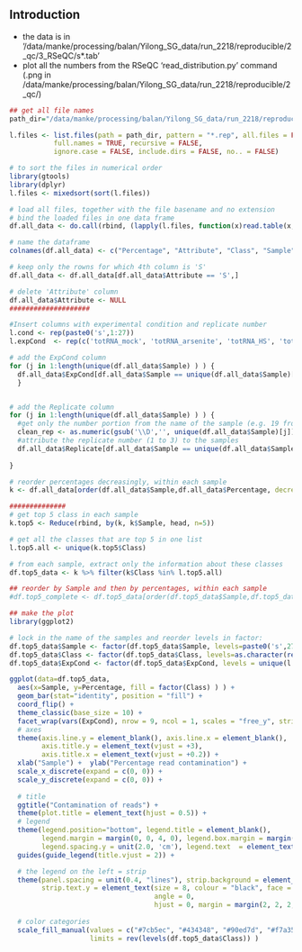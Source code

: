 
## Introduction

- the data is in '/data/manke/processing/balan/Yilong_SG_data/run_2218/reproducible/2_qc/3_RSeQC/s*.tab'
- plot all the numbers from the RSeQC 'read_distribution.py' command (.png in /data/manke/processing/balan/Yilong_SG_data/run_2218/reproducible/2_qc/)


```r
## get all file names
path_dir="/data/manke/processing/balan/Yilong_SG_data/run_2218/reproducible/2_qc/1_kraken_out"

l.files <- list.files(path = path_dir, pattern = "*.rep", all.files = FALSE,
           full.names = TRUE, recursive = FALSE,                              
           ignore.case = FALSE, include.dirs = FALSE, no.. = FALSE)

# to sort the files in numerical order
library(gtools)
library(dplyr)
l.files <- mixedsort(sort(l.files))

# load all files, together with the file basename and no extension
# bind the loaded files in one data frame
df.all_data <- do.call(rbind, (lapply(l.files, function(x)read.table(x, stringsAsFactors = FALSE, fill=TRUE, header=FALSE)[c(1,4,6)] %>% mutate(Sample = paste0('s',basename(sub('\\.rep$', '', x) ) ) ) ) ) )

# name the dataframe
colnames(df.all_data) <- c("Percentage", "Attribute", "Class", "Sample")

# keep only the rowns for which 4th column is 'S' 
df.all_data <- df.all_data[df.all_data$Attribute == 'S',]

# delete 'Attribute' column
df.all_data$Attribute <- NULL
####################

#Insert columns with experimental condition and replicate number
l.cond <- rep(paste0('s',1:27))
l.expCond  <- rep(c('totRNA_mock', 'totRNA_arsenite', 'totRNA_HS', 'totRNA_NaCl', 'totRNA_UV', 'sgRNA_arsenite', 'sgRNA_HS', 'sgRNA_NaCl', 'sgRNA_UV'), each=3)

# add the ExpCond column
for (j in 1:length(unique(df.all_data$Sample) ) ) {
  df.all_data$ExpCond[df.all_data$Sample == unique(df.all_data$Sample)[j] ] <- l.expCond[j]  
  }


# add the Replicate column
for (j in 1:length(unique(df.all_data$Sample) ) ) {
  #get only the number portion from the name of the sample (e.g. 19 from s19)
  clean_rep <- as.numeric(gsub('\\D','', unique(df.all_data$Sample)[j]) )
  #attribute the replicate number (1 to 3) to the samples
  df.all_data$Replicate[df.all_data$Sample == unique(df.all_data$Sample)[j] ] <- ifelse(clean_rep %% 3 == 0, 3, 
                                                                                  ifelse(clean_rep %% 3 == 1, 1, 2) )
}
```

```r
# reorder percentages decreasingly, within each sample
k <- df.all_data[order(df.all_data$Sample,df.all_data$Percentage, decreasing = TRUE),]

##############
# get top 5 class in each sample
k.top5 <- Reduce(rbind, by(k, k$Sample, head, n=5))

# get all the classes that are top 5 in one list
l.top5.all <- unique(k.top5$Class)

# from each sample, extract only the information about these classes
df.top5_data <- k %>% filter(k$Class %in% l.top5.all)

## reorder by Sample and then by percentages, within each sample
#df.top5_complete <- df.top5_data[order(df.top5_data$Sample,df.top5_data$Percentage),]
```



```r
## make the plot
library(ggplot2)

# lock in the name of the samples and reorder levels in factor:
df.top5_data$Sample <- factor(df.top5_data$Sample, levels=paste0('s',27:1))
df.top5_data$Class <- factor(df.top5_data$Class, levels=as.character(rev(unique(df.top5_data$Class)) ) )
df.top5_data$ExpCond <- factor(df.top5_data$ExpCond, levels = unique(l.expCond))

ggplot(data=df.top5_data,
  aes(x=Sample, y=Percentage, fill = factor(Class) ) ) +
  geom_bar(stat="identity", position = "fill") +
  coord_flip() +
  theme_classic(base_size = 10) +
  facet_wrap(vars(ExpCond), nrow = 9, ncol = 1, scales = "free_y", strip.position = "right") +
  # axes
  theme(axis.line.y = element_blank(), axis.line.x = element_blank(),     
        axis.title.y = element_text(vjust = +3),
        axis.title.x = element_text(vjust = +0.2)) +
  xlab("Sample") +  ylab("Percentage read contamination") +  
  scale_x_discrete(expand = c(0, 0)) +
  scale_y_discrete(expand = c(0, 0)) +
  
  # title  
  ggtitle("Contamination of reads") + 
  theme(plot.title = element_text(hjust = 0.5)) + 
  # legend
  theme(legend.position="bottom", legend.title = element_blank(), 
        legend.margin = margin(0, 0, 4, 0), legend.box.margin = margin(-10, 0, 0, 0),
        legend.spacing.y = unit(2.0, 'cm'), legend.text  = element_text(size = 8)) +
  guides(guide_legend(title.vjust = 2)) +

  # the legend on the left = strip
  theme(panel.spacing = unit(0.4, "lines"), strip.background = element_rect(colour="white"),
        strip.text.y = element_text(size = 8, colour = "black", face = "bold",
                                    angle = 0,  
                                    hjust = 0, margin = margin(2, 2, 2, 2, "pt")) ) +
  
  # color categories  
  scale_fill_manual(values = c("#7cb5ec", "#434348", "#90ed7d", "#f7a35c", "#8085e9", "#f15c80", "#e4d354", "#2b908f", "#f45b5b"), 
                    limits = rev(levels(df.top5_data$Class)) )
```
